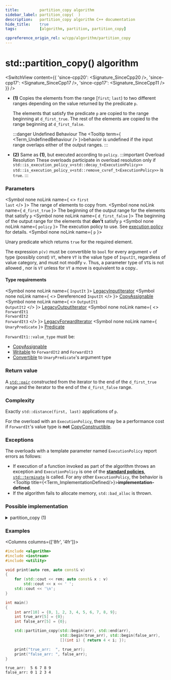 ```yaml
---
title:         partition_copy algorithm
sidebar_label: partition_copy(  )
description:   partition_copy algorithm C++ documentation
hide_title:    true
tags:          [algorithm, partition, partition_copy]

cppreference_origin_rel: w/cpp/algorithm/partition_copy
---
```



<!-- Terms -->


<!----------------- Codes ---------------------->


# std::partition_copy() algorithm

<SwitchView content={{
  'since-cpp20': <Signature_SinceCpp20 />,
  'since-cpp17': <Signature_SinceCpp17 />,
  'since-cpp17': <Signature_SinceCpp11 />
}} />

- **(1)** Copies the elements from the range [`first`; `last`) to two different ranges depending on the value returned by the predicate `p`.

  The elements that satisfy the predicate `p` are copied to the range beginning at `d_first_true`.
  The rest of the elements are copied to the range beginning at `d_first_false`.

  :::danger Undefined Behaviour
  The <Tooltip term={ <Term_UndefinedBehaviour /> }>behavior is undefined</Tooltip> if the input range overlaps either of the output ranges.
  :::

- **(2)** Same as **(1)**, but executed according to `policy`.
	:::important Overload Resolution
	These overloads participate in overload resolution only if
	<Until v='cpp20'> <code>std::is_execution_policy_v&lt;std::decay_t&lt;ExecutionPolicy&gt;&gt;</code> </Until> <Since v='cpp20'> <code>std::is_execution_policy_v&lt;std::remove_cvref_t&lt;ExecutionPolicy&gt;&gt;</code> </Since> is <code>true</code>.
	:::

### Parameters

<SymbolTable>

  <Symbol none noLink name={ <> <code>first</code> <br/> <code>last</code> </> }>
    The range of elements to copy from.
  </Symbol>
  <Symbol none noLink name={ <code>d_first_true</code> }>
    The beginning of the output range for the elements that satisfy <code>p</code>
  </Symbol>
  <Symbol none noLink name={ <code>d_first_false</code> }>
    The beginning of the output range for the elements that <b>don't</b> satisfy <code>p</code>
  </Symbol>
  <Symbol none noLink name={ <code>policy</code> }>
    The execution policy to use. See <a href="#">execution policy</a> for details.
  </Symbol>
  <Symbol none noLink name={ <code>p</code> }>

Unary predicate which returns `true` for the required element.

The expression `p(v)` must be convertible to `bool` for every argument `v` of type (possibly const) `VT`, where `VT` is the value type of `InputIt`, regardless of value category, and must not modify `v`. Thus, a parameter type of `VT&` is not allowed <Since v='cpp11'>, nor is <code>VT</code> unless for <code>VT</code> a move is equivalent to a copy.</Since>.


  </Symbol>

</SymbolTable>

#### Type requirements

<SymbolTable>

  <Symbol none noLink name={ <code>InputIt</code> }>
    <a href="/docs/named_req/LegacyInputIterator">LegacyInputIterator</a>
  </Symbol>
  <Symbol none noLink name={ <> Dereferenced <code>InputIt</code> </> }>
    <a href="/docs/named_req/CopyAssignable">CopyAssignable</a>
  </Symbol>
  <Symbol none noLink name={ <> <code>OutputIt1</code> <br/> <code>OutputIt2</code> </> }>
    <a href="/docs/named_req/LegacyOutputIterator">LegacyOutputIterator</a>
  </Symbol>
  <Symbol none noLink name={ <> <code>ForwardIt1</code> <br/> <code>ForwardIt2</code> <br/> <code>ForwardIt3</code> </> }>
    <a href="/docs/named_req/LegacyForwardIterator">LegacyForwardIterator</a>
  </Symbol>
  <Symbol none noLink name={ <code>UnaryPredicate</code> }>
    <a href="/docs/named_req/Predicate">Predicate</a>
  </Symbol>

</SymbolTable>

`ForwardIt1::value_type` must be:
 - [CopyAssignable](/docs/named_req/CopyAssignable)
 - [Writable](#) to `ForwardIt2` and `ForwardIt3`
 - [Convertible](#) to `UnaryPredicate`'s argument type

### Return value

A [`std::pair`](#) constructed from the iterator to the end of the `d_first_true` range and the iterator to the end of the `d_first_false` range.

### Complexity

Exactly `std::distance(first, last)` applications of `p`.

For the overload with an `ExecutionPolicy`, there may be a performance cost if `ForwardIt`'s value type is **not** [CopyConstructible](/docs/named_req/CopyConstructible).

### Exceptions

The overloads with a template parameter named `ExecutionPolicy` report errors as follows:
- If execution of a function invoked as part of the algorithm throws an exception and `ExecutionPolicy` is one of the [**standard policies**](#), [`std::terminate`](#) is called.
	For any other `ExecutionPolicy`, the behavior is <Tooltip title={<Term_ImplementationDefined/>}>**implementation-defined**</Tooltip>.
- If the algorithm fails to allocate memory, `std::bad_alloc` is thrown.

### Possible implementation

<details>
<summary>partition_copy (1)</summary>

```cpp
template<class InputIt, class OutputIt1,
         class OutputIt2, class UnaryPredicate>
std::pair<OutputIt1, OutputIt2>
    partition_copy(InputIt first, InputIt last,
                   OutputIt1 d_first_true, OutputIt2 d_first_false,
                   UnaryPredicate p)
{
    for (; first != last; ++first)
    {
        if (p(*first))
        {
            *d_first_true = *first;
            ++d_first_true;
        }
        else
        {
            *d_first_false = *first;
            ++d_first_false;
        }
    }

    return std::pair<OutputIt1, OutputIt2>(d_first_true, d_first_false);
}
```

</details>

### Examples

<Columns columns={['8fr', '4fr']}>
<div>

```cpp title='Main.cpp' showLineNumbers
#include <algorithm>
#include <iostream>
#include <utility>

void print(auto rem, auto const& v)
{
    for (std::cout << rem; auto const& x : v)
        std::cout << x << ' ';
    std::cout << '\n';
}

int main()
{
    int arr[10] = {0, 1, 2, 3, 4, 5, 6, 7, 8, 9};
    int true_arr[5] = {0};
    int false_arr[5] = {0};

    std::partition_copy(std::begin(arr), std::end(arr),
                        std::begin(true_arr), std::begin(false_arr),
                        [](int i) { return 4 < i; });

    print("true_arr:  ", true_arr);
    print("false_arr: ", false_arr);
}
```

</div>
<div>

```plaintext title="Output"
true_arr:  5 6 7 8 9
false_arr: 0 1 2 3 4
```

</div>
</Columns>

